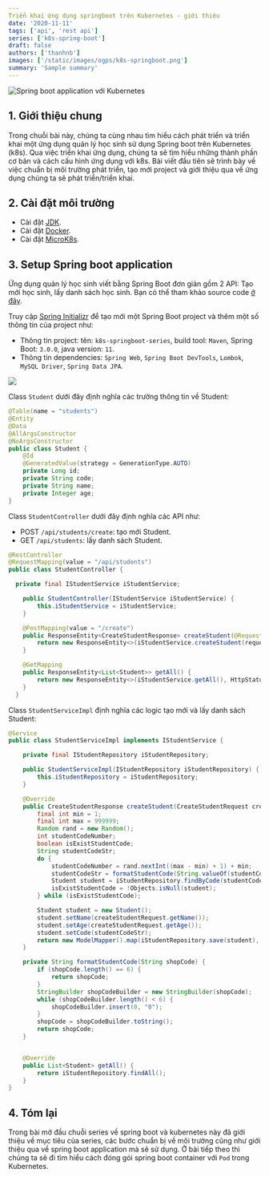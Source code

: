 ```yaml
---
Triển khai ứng dụng springboot trên Kubernetes - giới thiệu
date: '2020-11-11'
tags: ['api', 'rest api']
series: ['k8s-spring-boot']
draft: false
authors: ['thanhnb']
images: ['/static/images/ogps/k8s-springboot.png']
summary: 'Sample summary'
---
```


![Spring boot application với Kubernetes](/static/images/ogps/k8s-springboot.png)

<TOCInline toc={props.toc} asDisclosure />

## 1. Giới thiệu chung

Trong chuỗi bài này, chúng ta cùng nhau tìm hiểu cách phát triển và triển khai một ứng dụng quản lý học sinh sử dụng Spring boot trên Kubernetes (k8s). Qua việc triển khai ứng dụng, chúng ta sẽ tìm hiểu những thành phần cơ bản và cách cấu hình ứng dụng với k8s. Bài viết đầu tiên sẽ trình bày về việc chuẩn bị môi trường phát triển, tạo mới project và giới thiệu qua về ứng dụng chúng ta sẽ phát triển/triển khai.

## 2. Cài đặt môi trường

- Cài đặt [JDK](https://www.digitalocean.com/community/tutorials/how-to-install-java-with-apt-on-ubuntu-22-04).
- Cài đặt [Docker](https://docs.docker.com/engine/install/ubuntu/).
- Cài đặt [MicroK8s](https://dev.to/urlichsanais/getting-started-with-kubernetes-kubectl-and-microk8s-on-ubuntu-pko).

## 3. Setup Spring boot application

Ứng dụng quản lý học sinh viết bằng Spring Boot đơn giản gồm 2 API: Tạo mới học sinh, lấy danh sách học sinh. Bạn có thể tham khảo source code [ở đây](https://github.com/nbthanh98/k8s-springboot-series).

Truy cập [Spring Initializr](https://start.spring.io/) để tạo mới một Spring Boot project và thêm một số thông tin của project như:

- Thông tin project: tên: `k8s-springboot-series`, build tool: `Maven`, Spring Boot: `3.0.0`, java version: `11`.
- Thông tin dependencies: `Spring Web`, `Spring Boot DevTools`, `Lombok`, `MySQL Driver`, `Spring Data JPA`.

![](/static/images/assets/tao-moi-project-spring.png)

Class `Student` dưới đây định nghĩa các trường thông tin về Student:

```java
@Table(name = "students")
@Entity
@Data
@AllArgsConstructor
@NoArgsConstructor
public class Student {
    @Id
    @GeneratedValue(strategy = GenerationType.AUTO)
    private Long id;
    private String code;
    private String name;
    private Integer age;
}
```

Class `StudentController` dưới đây định nghĩa các API như:

- POST `/api/students/create`: tạo mới Student.
- GET `/api/students`: lấy danh sách Student.

```java
@RestController
@RequestMapping(value = "/api/students")
public class StudentController {

  private final IStudentService iStudentService;

    public StudentController(IStudentService iStudentService) {
        this.iStudentService = iStudentService;
    }

    @PostMapping(value = "/create")
    public ResponseEntity<CreateStudentResponse> createStudent(@RequestBody CreateStudentRequest request) {
        return new ResponseEntity<>(iStudentService.createStudent(request), HttpStatus.CREATED);
    }

    @GetMapping
    public ResponseEntity<List<Student>> getAll() {
        return new ResponseEntity<>(iStudentService.getAll(), HttpStatus.OK);
    }
  }
```

Class `StudentServiceImpl` định nghĩa các logic tạo mới và lấy danh sách Student:

```java
@Service
public class StudentServiceImpl implements IStudentService {

    private final IStudentRepository iStudentRepository;

    public StudentServiceImpl(IStudentRepository iStudentRepository) {
        this.iStudentRepository = iStudentRepository;
    }

    @Override
    public CreateStudentResponse createStudent(CreateStudentRequest createStudentRequest) {
        final int min = 1;
        final int max = 999999;
        Random rand = new Random();
        int studentCodeNumber;
        boolean isExistStudentCode;
        String studentCodeStr;
        do {
            studentCodeNumber = rand.nextInt((max - min) + 1) + min;
            studentCodeStr = formatStudentCode(String.valueOf(studentCodeNumber));
            Student student = iStudentRepository.findByCode(studentCodeStr);
            isExistStudentCode = !Objects.isNull(student);
        } while (isExistStudentCode);

        Student student = new Student();
        student.setName(createStudentRequest.getName());
        student.setAge(createStudentRequest.getAge());
        student.setCode(studentCodeStr);
        return new ModelMapper().map(iStudentRepository.save(student), CreateStudentResponse.class);
    }

    private String formatStudentCode(String shopCode) {
        if (shopCode.length() == 6) {
            return shopCode;
        }
        StringBuilder shopCodeBuilder = new StringBuilder(shopCode);
        while (shopCodeBuilder.length() < 6) {
            shopCodeBuilder.insert(0, "0");
        }
        shopCode = shopCodeBuilder.toString();
        return shopCode;
    }


    @Override
    public List<Student> getAll() {
        return iStudentRepository.findAll();
    }
}
```

## 4. Tóm lại

Trong bài mở đầu chuỗi series về spring boot và kubernetes này đã giới thiệu về mục tiêu của series, các bước chuẩn bị về môi trường cũng như giới thiệu qua về spring boot application mà sẽ sử dụng. Ở bài tiếp theo thì chúng ta sẽ đi tìm hiểu cách đóng gói spring boot container với `Pod` trong Kubernetes.
